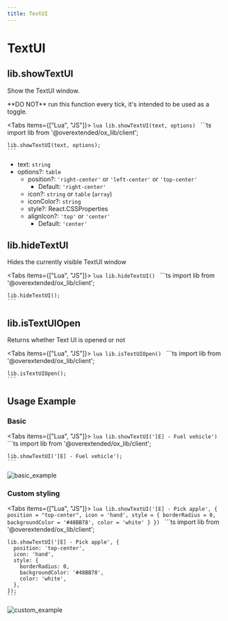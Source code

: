 ```yaml
---
title: TextUI
---
```



# TextUI

## lib.showTextUI

Show the TextUI window.

<Callout type="warning">
  **DO NOT** run this function every tick, it's intended to be used as a toggle.
</Callout>

<Tabs items={["Lua", "JS"]}>
  <Tab>
    ```lua
    lib.showTextUI(text, options)
    ```
  </Tab>
  <Tab>
    ```ts
    import lib from '@overextended/ox_lib/client';

    lib.showTextUI(text, options);
    ```
  </Tab>
</Tabs>

- text: `string`
- options?: `table`
  - position?: `'right-center'` or `'left-center'` or `'top-center'`
    - Default: `'right-center'`
  - icon?: `string` or `table` (`array`)
  - iconColor?: `string`
  - style?: React.CSSProperties
  - alignIcon?: `'top'` or `'center'`
    - Default: `'center'`

## lib.hideTextUI

Hides the currently visible TextUI window

<Tabs items={["Lua", "JS"]}>
  <Tab>
    ```lua
    lib.hideTextUI()
    ```
  </Tab>
  <Tab>
    ```ts
    import lib from '@overextended/ox_lib/client';

    lib.hideTextUI();
    ```
  </Tab>
</Tabs>

## lib.isTextUIOpen

Returns whether Text UI is opened or not

<Tabs items={["Lua", "JS"]}>
  <Tab>
    ```lua
    lib.isTextUIOpen()
    ```
  </Tab>
  <Tab>
    ```ts
    import lib from '@overextended/ox_lib/client';

    lib.isTextUIOpen();
    ```
  </Tab>
</Tabs>

## Usage Example

### Basic

<Tabs items={["Lua", "JS"]}>
  <Tab>
    ```lua
    lib.showTextUI('[E] - Fuel vehicle')
    ```
  </Tab>
  <Tab>
    ```ts
    import lib from '@overextended/ox_lib/client';

    lib.showTextUI('[E] - Fuel vehicle');
    ```
  </Tab>
</Tabs>

![basic_example](https://i.imgur.com/uZS40fD.png)

### Custom styling

<Tabs items={["Lua", "JS"]}>
  <Tab>
    ```lua
    lib.showTextUI('[E] - Pick apple', {
        position = "top-center",
        icon = 'hand',
        style = {
            borderRadius = 0,
            backgroundColor = '#48BB78',
            color = 'white'
        }
    })
    ```
  </Tab>
  <Tab>
    ```ts
    import lib from '@overextended/ox_lib/client';

    lib.showTextUI('[E] - Pick apple', {
      position: 'top-center',
      icon: 'hand',
      style: {
        borderRadius: 0,
        backgroundColor: '#48BB78',
        color: 'white',
      },
    });
    ```
  </Tab>
</Tabs>

![custom_example](https://i.imgur.com/sy9lPC0.png)

